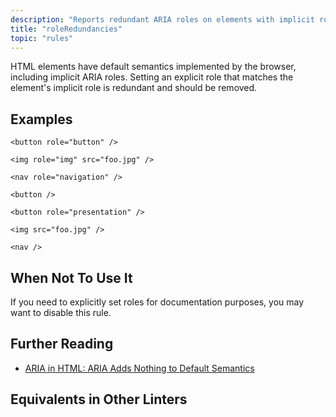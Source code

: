 ```yaml
---
description: "Reports redundant ARIA roles on elements with implicit roles."
title: "roleRedundancies"
topic: "rules"
---
```



<RuleSummary plugin="jsx" rule="roleRedundancies" />

HTML elements have default semantics implemented by the browser, including implicit ARIA roles. Setting an explicit role that matches the element's implicit role is redundant and should be removed.

## Examples

<Tabs>
<TabItem label="❌ Incorrect">

```tsx
<button role="button" />
```

```tsx
<img role="img" src="foo.jpg" />
```

```tsx
<nav role="navigation" />
```

</TabItem>
<TabItem label="✅ Correct">

```tsx
<button />
```

```tsx
<button role="presentation" />
```

```tsx
<img src="foo.jpg" />
```

```tsx
<nav />
```

</TabItem>
</Tabs>

## When Not To Use It

If you need to explicitly set roles for documentation purposes, you may want to disable this rule.

## Further Reading

- [ARIA in HTML: ARIA Adds Nothing to Default Semantics](https://www.w3.org/TR/using-aria/#aria-does-nothing)

## Equivalents in Other Linters

<RuleEquivalents pluginId="jsx" ruleId="roleRedundancies" />

